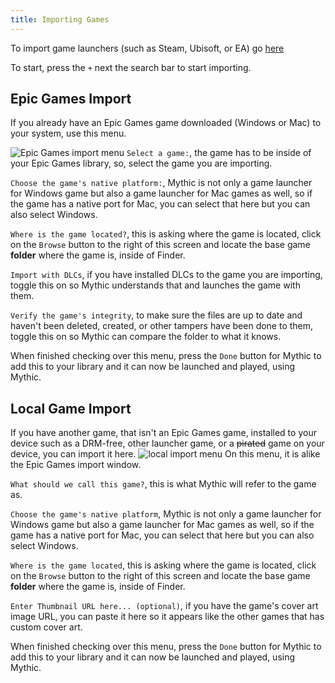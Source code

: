 ```yaml
---
title: Importing Games
---
```



To import game launchers (such as Steam, Ubisoft, or EA) go [here](https://docs.getmythic.app/docs/miscellaneous/launchers)

To start, press the `+` next the search bar to start importing.
## Epic Games Import
If you already have an Epic Games game downloaded (Windows or Mac) to your system, use this menu.

<Image
  alt="Epic Games import menu"
  src="/mepicimport.png" 
  width={750}
  height={750}
/>
`Select a game:`, the game has to be inside of your Epic Games library, so, select the game you are importing.

`Choose the game's native platform:`, Mythic is not only a game launcher for Windows game but also a game launcher for Mac games as well, so if the game has a native port for Mac, you can select that here but you can also select Windows.

`Where is the game located?`, this is asking where the game is located, click on the `Browse` button to the right of this screen and locate the base game **folder** where the game is, inside of Finder.

`Import with DLCs`, if you have installed DLCs to the game you are importing, toggle this on so Mythic understands that and launches the game with them.

`Verify the game's integrity`, to make sure the files are up to date and haven't been deleted, created, or other tampers have been done to them, toggle this on so Mythic can compare the folder to what it knows.

When finished checking over this menu, press the `Done` button for Mythic to add this to your library and it can now be launched and played, using Mythic.

## Local Game Import
If you have another game, that isn't an Epic Games game, installed to your device such as a DRM-free, other launcher game, or a ~~pirated~~ game on your device, you can import it here.
<Image
  alt="local import menu"
  src="/mlocalimport.png" 
  width={750}
  height={750}
/>
On this menu, it is alike the Epic Games import window.

`What should we call this game?`, this is what Mythic will refer to the game as.

`Choose the game's native platform`, Mythic is not only a game launcher for Windows game but also a game launcher for Mac games as well, so if the game has a native port for Mac, you can select that here but you can also select Windows.

`Where is the game located`, this is asking where the game is located, click on the `Browse` button to the right of this screen and locate the base game **folder** where the game is, inside of Finder.

`Enter Thumbnail URL here... (optional)`, if you have the game's cover art image URL, you can paste it here so it appears like the other games that has custom cover art.

When finished checking over this menu, press the `Done` button for Mythic to add this to your library and it can now be launched and played, using Mythic.